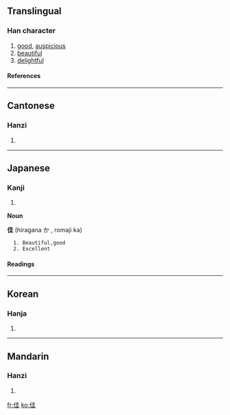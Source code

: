 ==Translingual==
===Han character===
{{Han char|rn=9|rad=人|as=06|sn=8|four=2421<sub>4</sub>|canj=人土土 (OGG)}}
# [[good]], [[auspicious]]
# [[beautiful]]
# [[delightful]]
====References====
{{Han ref|kx=0100.180|dkj=00557|dj=0212.130|hdz=10143.160|uh=4F73|ud=20339|bh=A8CE|bd=43214}}
----
==Cantonese==
===Hanzi===
{{yue-hanzi|jyut=|y=gaai1}}
# {{defn|Cantonese}}
----
==Japanese==
===Kanji===
{{ja-kanji|grade=c|rs=人06}}
# {{defn|Japanese}} 
'''Noun'''

'''佳''' (hiragana か , romaji ka)

   1. Beautiful,good 
   2. Excellent

====Readings====
{{ja-readings|on=[[か]] (ka)|kun=[[よい]] (yoi)}}
----

==Korean==
===Hanja===
{{ko-hanja|hangeul=[[가]], [[개]]|rv=ga, gae|mr=ka, kae}}
# {{defn|Korean}}
----
==Mandarin==
===Hanzi===
{{cmn-hanzi|pin=[[jia]] ([[jia5]])|wg=chia<sup>5</sup>}}
# {{defn|Mandarin}}

[[fr:佳]]
[[ko:佳]]